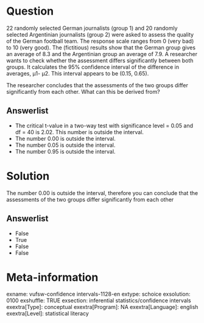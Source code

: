 Question
========
22 randomly selected German journalists (group 1) and 20 randomly
selected Argentinian journalists (group 2) were asked to assess the
quality of the German football team. The response scale ranges from 0
(very bad) to 10 (very good). The (fictitious) results show that the
German group gives an average of 8.3 and the Argentinian group an
average of 7.9. A researcher wants to check whether the assessment
differs significantly between both groups. It calculates the 95%
confidence interval of the difference in averages, μ1- μ2. This interval
appears to be (0.15, 0.65).  
  
The researcher concludes that the assessments of the two groups differ
significantly from each other. What can this be derived from?

Answerlist
----------
* The critical t-value in a two-way test with significance level = 0.05
  and df = 40 is 2.02. This number is outside the interval.
* The number 0.00 is outside the interval.
* The number 0.05 is outside the interval.
* The number 0.95 is outside the interval.

Solution
========





The number 0.00 is outside the interval, therefore you can conclude that
the assessments of the two groups differ significantly from each other


Answerlist
----------
* False
* True
* False
* False

Meta-information
================
exname: vufsw-confidence intervals-1128-en
extype: schoice
exsolution: 0100
exshuffle: TRUE
exsection: inferential statistics/confidence intervals
exextra[Type]: conceptual
exextra[Program]: NA
exextra[Language]: english
exextra[Level]: statistical literacy

